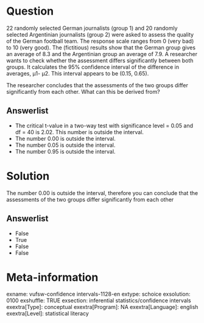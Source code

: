 Question
========
22 randomly selected German journalists (group 1) and 20 randomly
selected Argentinian journalists (group 2) were asked to assess the
quality of the German football team. The response scale ranges from 0
(very bad) to 10 (very good). The (fictitious) results show that the
German group gives an average of 8.3 and the Argentinian group an
average of 7.9. A researcher wants to check whether the assessment
differs significantly between both groups. It calculates the 95%
confidence interval of the difference in averages, μ1- μ2. This interval
appears to be (0.15, 0.65).  
  
The researcher concludes that the assessments of the two groups differ
significantly from each other. What can this be derived from?

Answerlist
----------
* The critical t-value in a two-way test with significance level = 0.05
  and df = 40 is 2.02. This number is outside the interval.
* The number 0.00 is outside the interval.
* The number 0.05 is outside the interval.
* The number 0.95 is outside the interval.

Solution
========





The number 0.00 is outside the interval, therefore you can conclude that
the assessments of the two groups differ significantly from each other


Answerlist
----------
* False
* True
* False
* False

Meta-information
================
exname: vufsw-confidence intervals-1128-en
extype: schoice
exsolution: 0100
exshuffle: TRUE
exsection: inferential statistics/confidence intervals
exextra[Type]: conceptual
exextra[Program]: NA
exextra[Language]: english
exextra[Level]: statistical literacy

